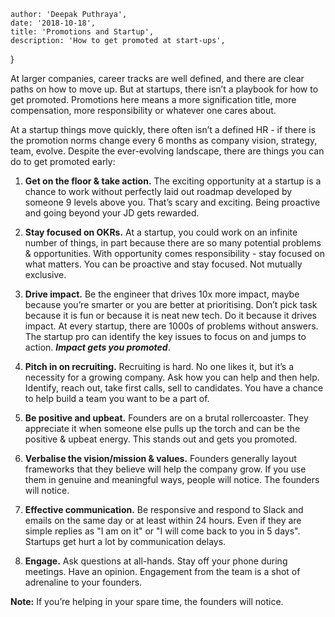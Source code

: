 
    author: 'Deepak Puthraya',
    date: '2018-10-18',
    title: 'Promotions and Startup',
    description: 'How to get promoted at start-ups',
}


At larger companies, career tracks are well defined, and there are clear paths on how to move up. But at startups, there isn’t a playbook for how to get promoted. Promotions here means a more signification title, more compensation, more responsibility or whatever one cares about.

At a startup things move quickly, there often isn’t a defined HR - if there is the promotion norms change every 6 months as company vision, strategy, team, evolve. Despite the ever-evolving landscape, there are things you can do to get promoted early:

1. **Get on the floor & take action.** The exciting opportunity at a startup is a chance to work without perfectly laid out roadmap developed by someone 9 levels above you. That’s scary and exciting. Being proactive and going beyond your JD gets rewarded.

2. **Stay focused on OKRs.** At a startup, you could work on an infinite number of things, in part because there are so many potential problems & opportunities. With opportunity comes responsibility - stay focused on what matters. You can be proactive and stay focused. Not mutually exclusive.

3. **Drive impact.** Be the engineer that drives 10x more impact, maybe because you’re smarter or you are better at prioritising. Don’t pick task because it is fun or because it is neat new tech. Do it because it drives impact. At every startup, there are 1000s of problems without answers. The startup pro can identify the key issues to focus on and jumps to action. ***Impact gets you promoted***.

4. **Pitch in on recruiting.** Recruiting is hard. No one likes it, but it’s a necessity for a growing company. Ask how you can help and then help. Identify, reach out, take first calls, sell to candidates. You have a chance to help build a team you want to be a part of.

5. **Be positive and upbeat.** Founders are on a brutal rollercoaster. They appreciate it when someone else pulls up the torch and can be the positive & upbeat energy. This stands out and gets you promoted.

6. **Verbalise the vision/mission & values.** Founders generally layout frameworks that they believe will help the company grow. If you use them in genuine and meaningful ways, people will notice. The founders will notice.

7. **Effective communication.** Be responsive and respond to Slack and emails on the same day or at least within 24 hours. Even if they are simple replies as "I am on it" or "I will come back to you in 5 days". Startups get hurt a lot by communication delays.

8. **Engage.** Ask questions at all-hands. Stay off your phone during meetings. Have an opinion. Engagement from the team is a shot of adrenaline to your founders.


**Note:** If you’re helping in your spare time, the founders will notice.

